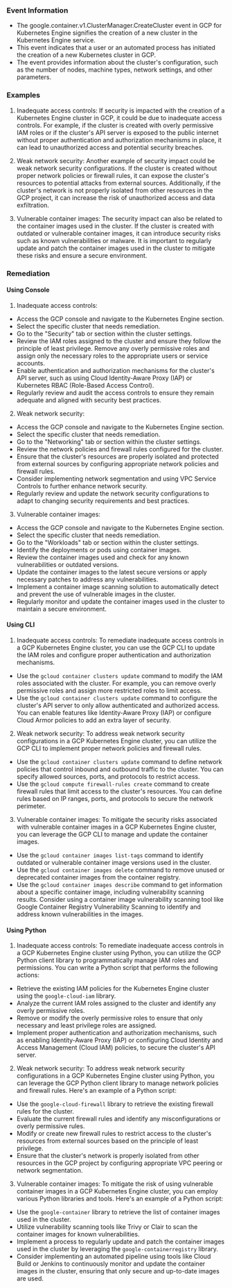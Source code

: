 
### Event Information

- The google.container.v1.ClusterManager.CreateCluster event in GCP for Kubernetes Engine signifies the creation of a new cluster in the Kubernetes Engine service.
- This event indicates that a user or an automated process has initiated the creation of a new Kubernetes cluster in GCP.
- The event provides information about the cluster's configuration, such as the number of nodes, machine types, network settings, and other parameters.


### Examples

1. Inadequate access controls: If security is impacted with the creation of a Kubernetes Engine cluster in GCP, it could be due to inadequate access controls. For example, if the cluster is created with overly permissive IAM roles or if the cluster's API server is exposed to the public internet without proper authentication and authorization mechanisms in place, it can lead to unauthorized access and potential security breaches.

2. Weak network security: Another example of security impact could be weak network security configurations. If the cluster is created without proper network policies or firewall rules, it can expose the cluster's resources to potential attacks from external sources. Additionally, if the cluster's network is not properly isolated from other resources in the GCP project, it can increase the risk of unauthorized access and data exfiltration.

3. Vulnerable container images: The security impact can also be related to the container images used in the cluster. If the cluster is created with outdated or vulnerable container images, it can introduce security risks such as known vulnerabilities or malware. It is important to regularly update and patch the container images used in the cluster to mitigate these risks and ensure a secure environment.

### Remediation

#### Using Console

1. Inadequate access controls:
- Access the GCP console and navigate to the Kubernetes Engine section.
- Select the specific cluster that needs remediation.
- Go to the "Security" tab or section within the cluster settings.
- Review the IAM roles assigned to the cluster and ensure they follow the principle of least privilege. Remove any overly permissive roles and assign only the necessary roles to the appropriate users or service accounts.
- Enable authentication and authorization mechanisms for the cluster's API server, such as using Cloud Identity-Aware Proxy (IAP) or Kubernetes RBAC (Role-Based Access Control).
- Regularly review and audit the access controls to ensure they remain adequate and aligned with security best practices.

2. Weak network security:
- Access the GCP console and navigate to the Kubernetes Engine section.
- Select the specific cluster that needs remediation.
- Go to the "Networking" tab or section within the cluster settings.
- Review the network policies and firewall rules configured for the cluster.
- Ensure that the cluster's resources are properly isolated and protected from external sources by configuring appropriate network policies and firewall rules.
- Consider implementing network segmentation and using VPC Service Controls to further enhance network security.
- Regularly review and update the network security configurations to adapt to changing security requirements and best practices.

3. Vulnerable container images:
- Access the GCP console and navigate to the Kubernetes Engine section.
- Select the specific cluster that needs remediation.
- Go to the "Workloads" tab or section within the cluster settings.
- Identify the deployments or pods using container images.
- Review the container images used and check for any known vulnerabilities or outdated versions.
- Update the container images to the latest secure versions or apply necessary patches to address any vulnerabilities.
- Implement a container image scanning solution to automatically detect and prevent the use of vulnerable images in the cluster.
- Regularly monitor and update the container images used in the cluster to maintain a secure environment.

#### Using CLI

1. Inadequate access controls: To remediate inadequate access controls in a GCP Kubernetes Engine cluster, you can use the GCP CLI to update the IAM roles and configure proper authentication and authorization mechanisms. 

- Use the `gcloud container clusters update` command to modify the IAM roles associated with the cluster. For example, you can remove overly permissive roles and assign more restricted roles to limit access.
- Use the `gcloud container clusters update` command to configure the cluster's API server to only allow authenticated and authorized access. You can enable features like Identity-Aware Proxy (IAP) or configure Cloud Armor policies to add an extra layer of security.

2. Weak network security: To address weak network security configurations in a GCP Kubernetes Engine cluster, you can utilize the GCP CLI to implement proper network policies and firewall rules.

- Use the `gcloud container clusters update` command to define network policies that control inbound and outbound traffic to the cluster. You can specify allowed sources, ports, and protocols to restrict access.
- Use the `gcloud compute firewall-rules create` command to create firewall rules that limit access to the cluster's resources. You can define rules based on IP ranges, ports, and protocols to secure the network perimeter.

3. Vulnerable container images: To mitigate the security risks associated with vulnerable container images in a GCP Kubernetes Engine cluster, you can leverage the GCP CLI to manage and update the container images.

- Use the `gcloud container images list-tags` command to identify outdated or vulnerable container image versions used in the cluster.
- Use the `gcloud container images delete` command to remove unused or deprecated container images from the container registry.
- Use the `gcloud container images describe` command to get information about a specific container image, including vulnerability scanning results. Consider using a container image vulnerability scanning tool like Google Container Registry Vulnerability Scanning to identify and address known vulnerabilities in the images.

#### Using Python

1. Inadequate access controls: To remediate inadequate access controls in a GCP Kubernetes Engine cluster using Python, you can utilize the GCP Python client library to programmatically manage IAM roles and permissions. You can write a Python script that performs the following actions:

- Retrieve the existing IAM policies for the Kubernetes Engine cluster using the `google-cloud-iam` library.
- Analyze the current IAM roles assigned to the cluster and identify any overly permissive roles.
- Remove or modify the overly permissive roles to ensure that only necessary and least privilege roles are assigned.
- Implement proper authentication and authorization mechanisms, such as enabling Identity-Aware Proxy (IAP) or configuring Cloud Identity and Access Management (Cloud IAM) policies, to secure the cluster's API server.

2. Weak network security: To address weak network security configurations in a GCP Kubernetes Engine cluster using Python, you can leverage the GCP Python client library to manage network policies and firewall rules. Here's an example of a Python script:

- Use the `google-cloud-firewall` library to retrieve the existing firewall rules for the cluster.
- Evaluate the current firewall rules and identify any misconfigurations or overly permissive rules.
- Modify or create new firewall rules to restrict access to the cluster's resources from external sources based on the principle of least privilege.
- Ensure that the cluster's network is properly isolated from other resources in the GCP project by configuring appropriate VPC peering or network segmentation.

3. Vulnerable container images: To mitigate the risk of using vulnerable container images in a GCP Kubernetes Engine cluster, you can employ various Python libraries and tools. Here's an example of a Python script:

- Use the `google-container` library to retrieve the list of container images used in the cluster.
- Utilize vulnerability scanning tools like Trivy or Clair to scan the container images for known vulnerabilities.
- Implement a process to regularly update and patch the container images used in the cluster by leveraging the `google-containerregistry` library.
- Consider implementing an automated pipeline using tools like Cloud Build or Jenkins to continuously monitor and update the container images in the cluster, ensuring that only secure and up-to-date images are used.

